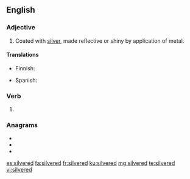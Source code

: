 ==English==

===Adjective===
{{en-adj}}

# Coated with [[silver]], made reflective or shiny by application of metal.

====Translations====
{{trans-top|coated with silver}}
* Finnish: {{t|fi|hopeoitu}}
{{trans-mid}}
* Spanish: {{t+|es|plateado}}
{{trans-bottom}}

===Verb===
{{head|en|verb form}}

# {{en-past of|silver}}

===Anagrams===
* {{l|en|delivers}}
* {{l|en|desilver}}
* {{l|en|slivered}}

[[es:silvered]]
[[fa:silvered]]
[[fr:silvered]]
[[ku:silvered]]
[[mg:silvered]]
[[te:silvered]]
[[vi:silvered]]